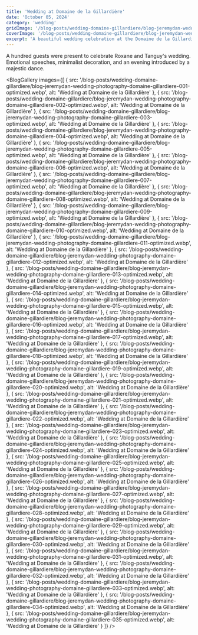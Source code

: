 ```yaml
---
title: 'Wedding at Domaine de la Gillardière'
date: 'October 05, 2024'
category: 'wedding'
gridImage: '/blog-posts/wedding-domaine-gillardiere/blog-jeremydan-wedding-photography-domaine-gillardiere-003-optimized.webp'
coverImage: '/blog-posts/wedding-domaine-gillardiere/blog-jeremydan-wedding-photography-domaine-gillardiere-003-optimized.webp'
excerpt: 'A beautiful wedding celebration at the Domaine de la Gillardière'
---
```


A hundred guests were present to celebrate Roxane and Tanguy's wedding.
Emotional speeches, minimalist decoration, and an evening introduced by a
majestic dance.

<BlogGallery
  images={[
    {
      src: '/blog-posts/wedding-domaine-gillardiere/blog-jeremydan-wedding-photography-domaine-gillardiere-001-optimized.webp',
      alt: 'Wedding at Domaine de la Gillardière'
    },
    {
      src: '/blog-posts/wedding-domaine-gillardiere/blog-jeremydan-wedding-photography-domaine-gillardiere-002-optimized.webp',
      alt: 'Wedding at Domaine de la Gillardière'
    },
    {
      src: '/blog-posts/wedding-domaine-gillardiere/blog-jeremydan-wedding-photography-domaine-gillardiere-003-optimized.webp',
      alt: 'Wedding at Domaine de la Gillardière'
    },
    {
      src: '/blog-posts/wedding-domaine-gillardiere/blog-jeremydan-wedding-photography-domaine-gillardiere-004-optimized.webp',
      alt: 'Wedding at Domaine de la Gillardière'
    },
    {
      src: '/blog-posts/wedding-domaine-gillardiere/blog-jeremydan-wedding-photography-domaine-gillardiere-005-optimized.webp',
      alt: 'Wedding at Domaine de la Gillardière'
    },
    {
      src: '/blog-posts/wedding-domaine-gillardiere/blog-jeremydan-wedding-photography-domaine-gillardiere-006-optimized.webp',
      alt: 'Wedding at Domaine de la Gillardière'
    },
    {
      src: '/blog-posts/wedding-domaine-gillardiere/blog-jeremydan-wedding-photography-domaine-gillardiere-007-optimized.webp',
      alt: 'Wedding at Domaine de la Gillardière'
    },
    {
      src: '/blog-posts/wedding-domaine-gillardiere/blog-jeremydan-wedding-photography-domaine-gillardiere-008-optimized.webp',
      alt: 'Wedding at Domaine de la Gillardière'
    },
    {
      src: '/blog-posts/wedding-domaine-gillardiere/blog-jeremydan-wedding-photography-domaine-gillardiere-009-optimized.webp',
      alt: 'Wedding at Domaine de la Gillardière'
    },
    {
      src: '/blog-posts/wedding-domaine-gillardiere/blog-jeremydan-wedding-photography-domaine-gillardiere-010-optimized.webp',
      alt: 'Wedding at Domaine de la Gillardière'
    },
    {
      src: '/blog-posts/wedding-domaine-gillardiere/blog-jeremydan-wedding-photography-domaine-gillardiere-011-optimized.webp',
      alt: 'Wedding at Domaine de la Gillardière'
    },
    {
      src: '/blog-posts/wedding-domaine-gillardiere/blog-jeremydan-wedding-photography-domaine-gillardiere-012-optimized.webp',
      alt: 'Wedding at Domaine de la Gillardière'
    },
    {
      src: '/blog-posts/wedding-domaine-gillardiere/blog-jeremydan-wedding-photography-domaine-gillardiere-013-optimized.webp',
      alt: 'Wedding at Domaine de la Gillardière'
    },
    {
      src: '/blog-posts/wedding-domaine-gillardiere/blog-jeremydan-wedding-photography-domaine-gillardiere-014-optimized.webp',
      alt: 'Wedding at Domaine de la Gillardière'
    },
    {
      src: '/blog-posts/wedding-domaine-gillardiere/blog-jeremydan-wedding-photography-domaine-gillardiere-015-optimized.webp',
      alt: 'Wedding at Domaine de la Gillardière'
    },
    {
      src: '/blog-posts/wedding-domaine-gillardiere/blog-jeremydan-wedding-photography-domaine-gillardiere-016-optimized.webp',
      alt: 'Wedding at Domaine de la Gillardière'
    },
    {
      src: '/blog-posts/wedding-domaine-gillardiere/blog-jeremydan-wedding-photography-domaine-gillardiere-017-optimized.webp',
      alt: 'Wedding at Domaine de la Gillardière'
    },
    {
      src: '/blog-posts/wedding-domaine-gillardiere/blog-jeremydan-wedding-photography-domaine-gillardiere-018-optimized.webp',
      alt: 'Wedding at Domaine de la Gillardière'
    },
    {
      src: '/blog-posts/wedding-domaine-gillardiere/blog-jeremydan-wedding-photography-domaine-gillardiere-019-optimized.webp',
      alt: 'Wedding at Domaine de la Gillardière'
    },
    {
      src: '/blog-posts/wedding-domaine-gillardiere/blog-jeremydan-wedding-photography-domaine-gillardiere-020-optimized.webp',
      alt: 'Wedding at Domaine de la Gillardière'
    },
    {
      src: '/blog-posts/wedding-domaine-gillardiere/blog-jeremydan-wedding-photography-domaine-gillardiere-021-optimized.webp',
      alt: 'Wedding at Domaine de la Gillardière'
    },
    {
      src: '/blog-posts/wedding-domaine-gillardiere/blog-jeremydan-wedding-photography-domaine-gillardiere-022-optimized.webp',
      alt: 'Wedding at Domaine de la Gillardière'
    },
    {
      src: '/blog-posts/wedding-domaine-gillardiere/blog-jeremydan-wedding-photography-domaine-gillardiere-023-optimized.webp',
      alt: 'Wedding at Domaine de la Gillardière'
    },
    {
      src: '/blog-posts/wedding-domaine-gillardiere/blog-jeremydan-wedding-photography-domaine-gillardiere-024-optimized.webp',
      alt: 'Wedding at Domaine de la Gillardière'
    },
    {
      src: '/blog-posts/wedding-domaine-gillardiere/blog-jeremydan-wedding-photography-domaine-gillardiere-025-optimized.webp',
      alt: 'Wedding at Domaine de la Gillardière'
    },
    {
      src: '/blog-posts/wedding-domaine-gillardiere/blog-jeremydan-wedding-photography-domaine-gillardiere-026-optimized.webp',
      alt: 'Wedding at Domaine de la Gillardière'
    },
    {
      src: '/blog-posts/wedding-domaine-gillardiere/blog-jeremydan-wedding-photography-domaine-gillardiere-027-optimized.webp',
      alt: 'Wedding at Domaine de la Gillardière'
    },
    {
      src: '/blog-posts/wedding-domaine-gillardiere/blog-jeremydan-wedding-photography-domaine-gillardiere-028-optimized.webp',
      alt: 'Wedding at Domaine de la Gillardière'
    },
    {
      src: '/blog-posts/wedding-domaine-gillardiere/blog-jeremydan-wedding-photography-domaine-gillardiere-029-optimized.webp',
      alt: 'Wedding at Domaine de la Gillardière'
    },
    {
      src: '/blog-posts/wedding-domaine-gillardiere/blog-jeremydan-wedding-photography-domaine-gillardiere-030-optimized.webp',
      alt: 'Wedding at Domaine de la Gillardière'
    },
    {
      src: '/blog-posts/wedding-domaine-gillardiere/blog-jeremydan-wedding-photography-domaine-gillardiere-031-optimized.webp',
      alt: 'Wedding at Domaine de la Gillardière'
    },
    {
      src: '/blog-posts/wedding-domaine-gillardiere/blog-jeremydan-wedding-photography-domaine-gillardiere-032-optimized.webp',
      alt: 'Wedding at Domaine de la Gillardière'
    },
    {
      src: '/blog-posts/wedding-domaine-gillardiere/blog-jeremydan-wedding-photography-domaine-gillardiere-033-optimized.webp',
      alt: 'Wedding at Domaine de la Gillardière'
    },
    {
      src: '/blog-posts/wedding-domaine-gillardiere/blog-jeremydan-wedding-photography-domaine-gillardiere-034-optimized.webp',
      alt: 'Wedding at Domaine de la Gillardière'
    },
    {
      src: '/blog-posts/wedding-domaine-gillardiere/blog-jeremydan-wedding-photography-domaine-gillardiere-035-optimized.webp',
      alt: 'Wedding at Domaine de la Gillardière'
    }
  ]}
/>

